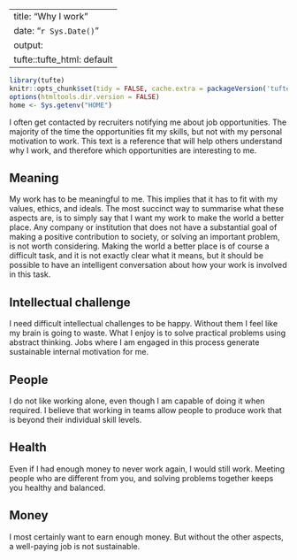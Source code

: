 
---
title: "Why I work"
date: "`r Sys.Date()`"
output:
    tufte::tufte_html: default
---

```r
library(tufte)
knitr::opts_chunk$set(tidy = FALSE, cache.extra = packageVersion('tufte'))
options(htmltools.dir.version = FALSE)
home <- Sys.getenv("HOME")
```

I often get contacted by recruiters notifying me about job opportunities. The majority of the time the opportunities fit my skills, but not with my personal motivation to work. This text is a reference that will help others understand why I work, and therefore which opportunities are interesting to me.

## Meaning

My work has to be meaningful to me. This implies that it has to fit with my values, ethics, and ideals. The most succinct way to summarise what these aspects are, is to simply say that I want my work to make the world a better place. Any company or institution that does not have a substantial goal of making a positive contribution to society, or solving an important problem, is not worth considering. Making the world a better place is of course a difficult task, and it is not exactly clear what it means, but it should be possible to have an intelligent conversation about how your work is involved in this task.

## Intellectual challenge

I need difficult intellectual challenges to be happy. Without them I feel like my brain is going to waste. What I enjoy is to solve practical problems using abstract thinking. Jobs where I am engaged in this process generate sustainable internal motivation for me.

## People

I do not like working alone, even though I am capable of doing it when required. I believe that working in teams allow people to produce work that is beyond their individual skill levels.

## Health

Even if I had enough money to never work again, I would still work. Meeting people who are different from you, and solving problems together keeps you healthy and balanced.

## Money

I most certainly want to earn enough money. But without the other aspects, a well-paying job is not sustainable.
